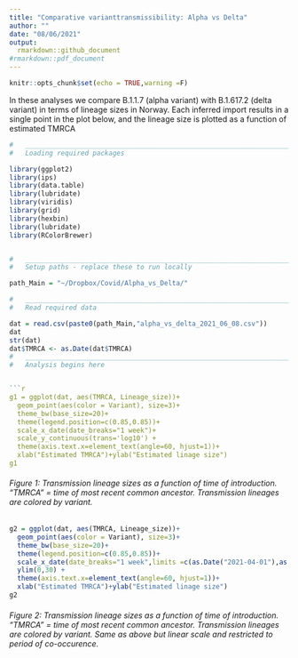 ```yaml
---
title: "Comparative varianttransmissibility: Alpha vs Delta"
author: ""
date: "08/06/2021"
output: 
  rmarkdown::github_document
#rmarkdown::pdf_document
---
```

  
  ```r
knitr::opts_chunk$set(echo = TRUE,warning =F)
```


In these analyses we compare B.1.1.7 (alpha variant) with B.1.617.2 (delta variant) in terms of lineage sizes in Norway.
Each inferred import results in a single point in the plot below, and the lineage size is plotted as a function of estimated TMRCA



```r
#   ____________________________________________________________________________
#   Loading required packages                                               ####

library(ggplot2)
library(ips)
library(data.table)
library(lubridate)
library(viridis)
library(grid)
library(hexbin)
library(lubridate)
library(RColorBrewer)


#   ____________________________________________________________________________
#   Setup paths - replace these to run locally                              ####

path_Main = "~/Dropbox/Covid/Alpha_vs_Delta/"

#   ____________________________________________________________________________
#   Read required data                                                      ####

dat = read.csv(paste0(path_Main,"alpha_vs_delta_2021_06_08.csv"))
dat
str(dat)
dat$TMRCA <- as.Date(dat$TMRCA)
#   ____________________________________________________________________________
#   Analysis begins here                                                    ####


```r
g1 = ggplot(dat, aes(TMRCA, Lineage_size))+
  geom_point(aes(color = Variant), size=3)+
  theme_bw(base_size=20)+
  theme(legend.position=c(0.85,0.85))+
  scale_x_date(date_breaks="1 week")+
  scale_y_continuous(trans='log10') +
  theme(axis.text.x=element_text(angle=60, hjust=1))+
  xlab("Estimated TMRCA")+ylab("Estimated linage size")
g1
```

###### Figure 1:  Transmission lineage sizes as a function of time of introduction. “TMRCA” = time of most recent common ancestor. Transmission lineages are colored by variant.

```r
g2 = ggplot(dat, aes(TMRCA, Lineage_size))+ 
  geom_point(aes(color = Variant), size=3)+
  theme_bw(base_size=20)+
  theme(legend.position=c(0.85,0.85))+
  scale_x_date(date_breaks="1 week",limits =c(as.Date("2021-04-01"),as.Date("2021-05-31")))+
  ylim(0,30) +
  theme(axis.text.x=element_text(angle=60, hjust=1))+
  xlab("Estimated TMRCA")+ylab("Estimated linage size")
g2
```

###### Figure 2:  Transmission lineage sizes as a function of time of introduction. “TMRCA” = time of most recent common ancestor. Transmission lineages are colored by variant. Same as above but linear scale and restricted to period of co-occurence.
